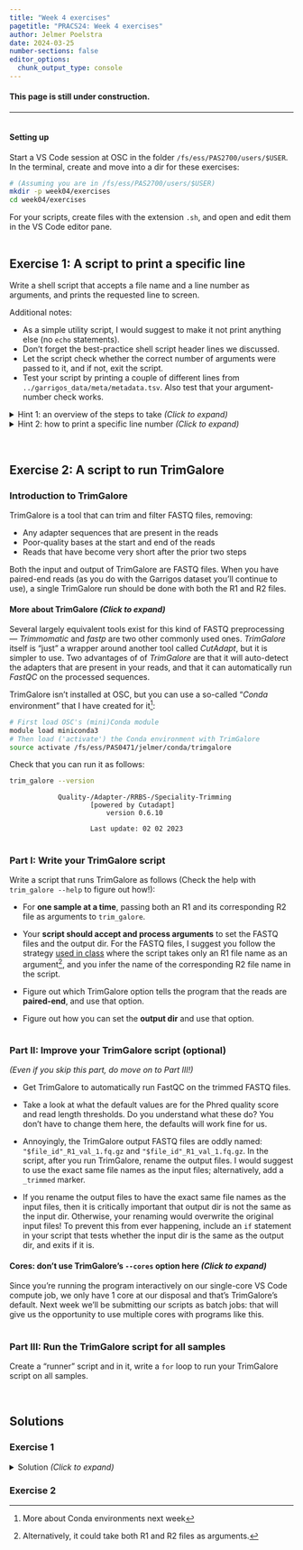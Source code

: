 ```yaml
---
title: "Week 4 exercises"
pagetitle: "PRACS24: Week 4 exercises"
author: Jelmer Poelstra
date: 2024-03-25
number-sections: false
editor_options: 
  chunk_output_type: console
---
```


::: callout-important
#### This page is still under construction.
:::

---------

<hr style="height:1pt; visibility:hidden;" />

#### Setting up

Start a VS Code session at OSC in the folder `/fs/ess/PAS2700/users/$USER`.
In the terminal, create and move into a dir for these exercises:

```bash
# (Assuming you are in /fs/ess/PAS2700/users/$USER)
mkdir -p week04/exercises
cd week04/exercises
```

For your scripts, create files with the extension `.sh`,
and open and edit them in the VS Code editor pane.

<hr style="height:1pt; visibility:hidden;" />

## Exercise 1: A script to print a specific line

Write a shell script that accepts a file name and a line number as arguments,
and prints the requested line to screen.

Additional notes:

- As a simple utility script, I would suggest to make it not print anything else
  (no `echo` statements).
- Don't forget the best-practice shell script header lines we discussed.
- Let the script check whether the correct number of arguments were passed to it, and if not, exit the script.
- Test your script by printing a couple of different lines from
  `../garrigos_data/meta/metadata.tsv`.
  Also test that your argument-number check works.

<details><summary> Hint 1: an overview of the steps to take _(Click to expand)_</summary>
- Open a new text file and save it as e.g. `scripts/printline.sh`.
- Start with the _shebang_ and `set` lines.
- Your script takes two arguments: a file name (`$1`) and a line number (`$2`) .
- Check the number of arguments in an `if` statement like we did in class.
- Copy the `$1` and `$2` variables to descriptively named variables.
- To print a specific line,
  think how you might combine `head` and `tail` to do this.
  If you're at a loss, feel free to check out the top solution box.
</details>

<details><summary> Hint 2: how to print a specific line number _(Click to expand)_</summary>
For example, to print line 4 of `metadata/meta.tsv` directly:

```bash
head -n 4 metadata/meta.tsv | tail -n 1
```

How this command works:

- `head -n 4 metadata/meta.tsv` will print the first 4 lines of `metadata/meta.tsv`
- We pipe those 4 lines into the `tail` command
- We ask `tail` to just print the last line of its input,
  which will in this case be line 4 of the original input file.
</details>

<br>

## Exercise 2: A script to run TrimGalore

### Introduction to TrimGalore

TrimGalore is a tool that can trim and filter FASTQ files, removing:

- Any adapter sequences that are present in the reads
- Poor-quality bases at the start and end of the reads
- Reads that have become very short after the prior two steps

Both the input and output of TrimGalore are FASTQ files.
When you have paired-end reads
(as you do with the Garrigos dataset you'll continue to use),
a single TrimGalore run should be done with both the R1 and R2 files.

::: {.callout-note collapse="true"}
#### More about TrimGalore _(Click to expand)_
Several largely equivalent tools exist for this kind of FASTQ preprocessing ---
_Trimmomatic_ and _fastp_ are two other commonly used ones.
_TrimGalore_ itself is "just" a wrapper around another tool called _CutAdapt_,
but it is simpler to use.
Two advantages of of _TrimGalore_ are that it will auto-detect the adapters that
are present in your reads,
and that it can automatically run _FastQC_ on the processed sequences.
:::

TrimGalore isn't installed at OSC, but you can use a so-called "_Conda_ environment"
that I have created for it^[More about Conda environments next week]:

```bash
# First load OSC's (mini)Conda module
module load miniconda3
# Then load ('activate') the Conda environment with TrimGalore
source activate /fs/ess/PAS0471/jelmer/conda/trimgalore
```

Check that you can run it as follows:

```bash
trim_galore --version
```
```.bash-out
            Quality-/Adapter-/RRBS-/Speciality-Trimming
                    [powered by Cutadapt]
                        version 0.6.10

                    Last update: 02 02 2023
```

<hr style="height:1pt; visibility:hidden;" />

### Part I: Write your TrimGalore script

Write a script that runs TrimGalore as follows
(Check the help with `trim_galore --help` to figure out how!):

- For **one sample at a time**,
  passing both an R1 and its corresponding R2 file as arguments to `trim_galore`.

- Your **script should accept and process arguments** to set the FASTQ files and
  the output dir.
  For the FASTQ files, I suggest you follow the strategy
  [used in class](w4_2_cli-tools.html#looping-over-samples-rather-than-files)
  where the script takes only an R1 file name as an argument^[
  Alternatively, it could take both R1 and R2 files as arguments.],
  and you infer the name of the corresponding R2 file name in the script.

- Figure out which TrimGalore option tells the program that the reads are **paired-end**,
  and use that option.

- Figure out how you can set the **output dir** and use that option.

<hr style="height:1pt; visibility:hidden;" />

### Part II: Improve your TrimGalore script (optional)

_(Even if you skip this part, do move on to Part III!)_

- Get TrimGalore to automatically run FastQC on the trimmed FASTQ files.

- Take a look at what the default values are for the Phred quality score and read
  length thresholds. Do you understand what these do?
  You don't have to change them here, the defaults will work fine for us.

- Annoyingly, the TrimGalore output FASTQ files are oddly named:
  `"$file_id"_R1_val_1.fq.gz` and `"$file_id"_R1_val_1.fq.gz`.
  In the script, after you run TrimGalore, rename the output files.
  I would suggest to use the exact same file names as the input files;
  alternatively, add a `_trimmed` marker.
  
- If you rename the output files to have the exact same file names as the input files,
  then it is critically important that output dir is not the same as the input dir.
  Otherwise, your renaming would overwrite the original input files!
  To prevent this from ever happening, include an `if` statement in your script
  that tests whether the input dir is the same as the output dir, and exits if it is.

::: {.callout-warning collapse="true"}
#### Cores: don't use TrimGalore's `--cores` option here _(Click to expand)_
Since you're running the program interactively on our single-core VS Code compute job,
we only have 1 core at our disposal and that's TrimGalore's default.
Next week we'll be submitting our scripts as batch jobs:
that will give us the opportunity to use multiple cores with programs like this.
:::

<hr style="height:1pt; visibility:hidden;" />

### Part III: Run the TrimGalore script for all samples

Create a "runner" script and in it,
write a `for` loop to run your TrimGalore script on all samples.

<br>

## Solutions

### Exercise 1

<details><summary> Solution _(Click to expand)_</summary>

```bash
#!/bin/bash
set -euo pipefail

# Check the number of command-line arguments
if [[ ! "$#" -eq 2 ]]; then
    echo "Error: wrong number of arguments"
    echo "You provided $# arguments, while 2 are required."
    echo "Usage: printline.sh <first-name> <last-name>"
    exit 1
fi

# Copy the command-line arguments
input_file=$1
line_nr=$2

# Only print the requested line
head -n "$line_nr" "$input_file" | tail -n 1
```

To run the script and make it print the 4th line of `meta.tsv`:

```bash
bash sandbox/printline.sh metadata/meta.tsv 4
```
```.bash-out
ASPC1_G31V      ASPC1   G31V
```
</details>

### Exercise 2
